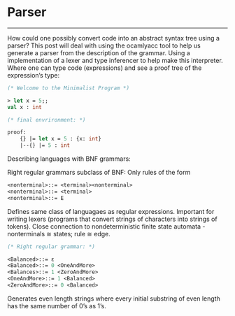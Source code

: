 <h1 class=post>Parser</h1>
<hr>

How could one possibly convert code into an abstract syntax tree using a parser? This post will deal with using the ocamlyacc tool to help us generate a parser from the description of the grammar. Using a implementation of a lexer and type inferencer to help make this interpreter. Where one can type code (expressions) and see a proof tree of the expression's type:

```Ocaml
(* Welcome to the Minimalist Program *)

> let x = 5;;
val x : int

(* final envrironment: *)

proof: 
    {} |= let x = 5 : {x: int}
    |--{} |= 5 : int
```

Describing languages with BNF grammars:

Right regular grammars subclass of BNF:
Only rules of the form

```ocaml
<nonterminal>::= <terminal><nonterminal> 
<nonterminal>::= <terminal> 
<nonterminal>::= E
```
Defines same class of languagaes as regular expressions. Important for writing lexers (programs that convert strings of characters into strings of tokens). Close connection to nondeterministic finite state automata - nonterminals $\cong$ states; rule $\cong$ edge. 

```ocaml
(* Right regular grammar: *)

<Balanced>::= ε
<Balanced>::= 0 <OneAndMore>
<Balances>::= 1 <ZeroAndMore>
<OneAndMore>::= 1 <Balanced>
<ZeroAndMore>::= 0 <Balanced>
```

Generates even length strings where every initial substring of even length has the same number of 0's as 1's.